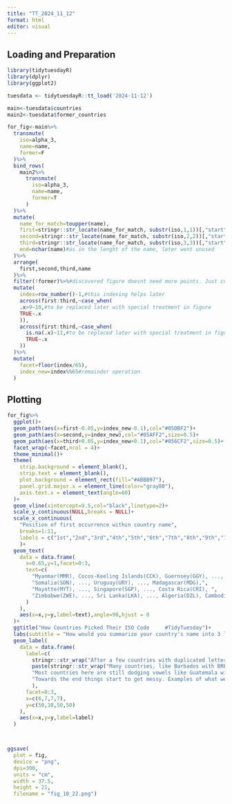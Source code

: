 ```yaml
---
title: "TT_2024_11_12"
format: html
editor: visual
---
```


## Loading and Preparation

```r
library(tidytuesdayR)
library(dplyr)
library(ggplot2)

tuesdata <- tidytuesdayR::tt_load('2024-11-12')

main<-tuesdata$countries
main2<-tuesdata$former_countries

for_fig<-main%>%
  transmute(
    iso=alpha_3,
    name=name,
    former=F
  )%>%
  bind_rows(
    main2%>%
      transmute(
        iso=alpha_3,
        name=name,
        former=T
      )
  )%>%
  mutate(
    name_for_match=toupper(name),
    first=stringr::str_locate(name_for_match, substr(iso,1,1))[,"start"],
    second=stringr::str_locate(name_for_match, substr(iso,2,2))[,"start"],
    third=stringr::str_locate(name_for_match, substr(iso,3,3))[,"start"],
    end=nchar(name)#as in the lenght of the name, later went unused
  )%>%
  arrange(
    first,second,third,name
  )%>%
  filter(!former)%>%#discovered figure doesnt need more points. Just current ends up very busy
  mutate(
    index=row_number()-1,#this indexing helps later
    across(first:third,~case_when(
    .x>9~10,#to be replaced later with special treatment in figure
    TRUE~.x
    )),    
    across(first:third,~case_when(
      is.na(.x)~11,#to be replaced later with special treatment in figure
      TRUE~.x
    ))
  )%>%
  mutate(
    facet=floor(index/65),
    index_new=index%%65#remainder operation
  )

```

## Plotting

```r
for_fig%>%
  ggplot()+
  geom_path(aes(x=first-0.05,y=index_new-0.1),col="#05DBF2")+
  geom_path(aes(x=second,y=index_new),col="#05AFF2",size=0.5)+
  geom_path(aes(x=third+0.05,y=index_new+0.1),col="#056CF2",size=0.5)+
  facet_wrap(~facet,ncol = 4)+
  theme_minimal()+
  theme(
    strip.background = element_blank(),
    strip.text = element_blank(),
    plot.background = element_rect(fill="#ABBB97"),
    panel.grid.major.x = element_line(color="gray80"),
    axis.text.x = element_text(angle=60)
  )+
  geom_vline(xintercept=9.5,col="black",linetype=2)+
  scale_y_continuous(NULL,breaks = NULL)+
  scale_x_continuous(
    "Position of first occurrence within country name",
    breaks=1:11,
    labels = c("1st","2nd","3rd","4th","5th","6th","7th","8th","9th","10th or later", "Letter not found"), minor_breaks = FALSE
    )+
  geom_text(
    data = data.frame(
      x=0.65,y=1,facet=0:3,
      text=c(
        "Myanmar(MMR), Cocos-Keeling Islands(CCK), Guernsey(GGY), ..., Finland(FIN), ..., Senegal(SEN), ",
        "Somalia(SON), ..., Uruguay(URY), ..., Madagascar(MDG),",
        "Mayotte(MYT), ..., Singapore(SGP), ..., Costa Rica(CRI), ",
        "Zimbabwe(ZWE), ..., Sri Lanka(LKA), ..., Algeria(DZL), Cambodia(KHM) and Switzerland(CHE)"
      )
    ),
    aes(x=x,y=y,label=text),angle=90,hjust = 0
  )+
  ggtitle("How Countries Picked Their ISO Code     #TidyTuesday")+
  labs(subtitle = "How would you summarize your country's name into 3 letters?\nEach country - as well as some country-ish entities - possesses a ISO Country Code that does just that, and the methods used to create them vary quite a bit.\nThis visualization shows from where within each name the letters have been picked.\nEach of the three ISO letters is represented by a path drawn across the country names of the world.")+
  geom_label(
    data = data.frame(
      label=c(
        stringr::str_wrap("After a few countries with duplicated letters, like Myanmar with its MMY, we arrive at the big batch of countries that simply picked the first three letters of their (English) name, starting with AFG for Afghanistan.",width = 26),
        paste(stringr::str_wrap("Many countries, like Barbados with BRB, seem to be dodging vowels.",width=28), stringr::str_wrap("In this batch we also encounter Romania's ROU, our first example of a country picking a ''missing'' letter. This, like many things, can be blamed on French.",width = 26),sep = "\n"),
        "Most countries here are still dodging vowels like Guatemala with its GTM, but there are some that deliberately picked the end of their name as their final letter. Examples are Paraguay with PRY and Hong Kong with HKG. The are also abbreviations, like 'Sao Tome and Principe' picking STP.",
        "Towards the end things start to get messy. Examples of what we find here are:\nThe DEU of Germany, which is based on German\nTürkiye, which has recently changed its official English name to match their Turkish one, but hasn't adjusted the ISO TUR\nSwitzerland, which used Latin to picked their letters."
        ),
      facet=0:3,
      x=c(6,7,7,7),
      y=c(50,10,50,50)
    ),
    aes(x=x,y=y,label=label)
  )



ggsave(
  plot = fig,
  device = "png",
  dpi=300,
  units = "cm",
  width = 37.5,
  height = 21,
  filename = "fig_10_22.png")
```
